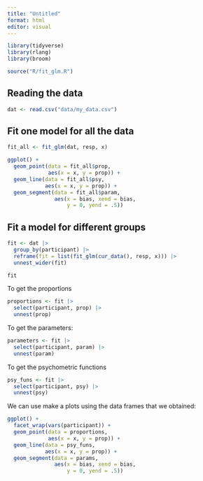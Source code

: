 ```yaml
---
title: "Untitled"
format: html
editor: visual
---
```


```r
library(tidyverse)
library(rlang)
library(broom)

source("R/fit_glm.R")
```

## Reading the data

```r
dat <- read.csv("data/my_data.csv")
```

## Fit one model for all the data

```r
fit_all <- fit_glm(dat, resp, x)
```

```r
ggplot() +
  geom_point(data = fit_all$prop,
             aes(x = x, y = prop)) +
  geom_line(data = fit_all$psy, 
            aes(x = x, y = prop)) +
  geom_segment(data = fit_all$param, 
               aes(x = bias, xend = bias, 
                   y = 0, yend = .5))
```

## Fit a model for different groups

```r
fit <- dat |> 
  group_by(participant) |> 
  reframe(fit = list(fit_glm(cur_data(), resp, x))) |> 
  unnest_wider(fit)

fit
```

To get the proportions

```r
proportions <- fit |> 
  select(participant, prop) |> 
  unnest(prop)
```

To get the parameters:

```r
parameters <- fit |> 
  select(participant, param) |> 
  unnest(param)
```

To get the psychometric functions

```r
psy_funs <- fit |> 
  select(participant, psy) |> 
  unnest(psy)
```

We can use make a plots using the data frames that we obtained:

```r
ggplot() +
  facet_wrap(vars(participant)) +
  geom_point(data = proportions,
             aes(x = x, y = prop)) +
  geom_line(data = psy_funs, 
            aes(x = x, y = prop)) +
  geom_segment(data = params, 
               aes(x = bias, xend = bias, 
                   y = 0, yend = .5))
```
